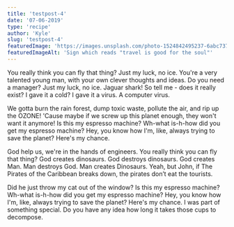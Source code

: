 ```yaml
---
title: 'testpost-4'
date: '07-06-2019'
type: 'recipe'
author: 'Kyle'
slug: 'testpost-4'
featuredImage: 'https://images.unsplash.com/photo-1524842495237-6abc737eae1f?ixlib=rb-1.2.1&auto=format&fit=crop&w=1285&q=80'
featuredImageAlt: 'Sign which reads "travel is good for the soul"'
---
```


You really think you can fly that thing? Just my luck, no ice. You're a very talented young man, with your own clever thoughts and ideas. Do you need a manager? Just my luck, no ice. Jaguar shark! So tell me - does it really exist? I gave it a cold? I gave it a virus. A computer virus.

We gotta burn the rain forest, dump toxic waste, pollute the air, and rip up the OZONE! 'Cause maybe if we screw up this planet enough, they won't want it anymore! Is this my espresso machine? Wh-what is-h-how did you get my espresso machine? Hey, you know how I'm, like, always trying to save the planet? Here's my chance.

God help us, we're in the hands of engineers. You really think you can fly that thing? God creates dinosaurs. God destroys dinosaurs. God creates Man. Man destroys God. Man creates Dinosaurs. Yeah, but John, if The Pirates of the Caribbean breaks down, the pirates don’t eat the tourists.

Did he just throw my cat out of the window? Is this my espresso machine? Wh-what is-h-how did you get my espresso machine? Hey, you know how I'm, like, always trying to save the planet? Here's my chance. I was part of something special. Do you have any idea how long it takes those cups to decompose.
